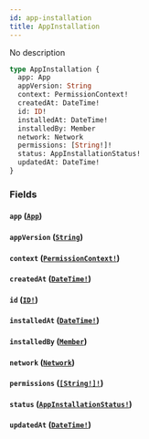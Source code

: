 ```yaml
---
id: app-installation
title: AppInstallation
---
```


No description

```graphql
type AppInstallation {
  app: App
  appVersion: String
  context: PermissionContext!
  createdAt: DateTime!
  id: ID!
  installedAt: DateTime!
  installedBy: Member
  network: Network
  permissions: [String!]!
  status: AppInstallationStatus!
  updatedAt: DateTime!
}
```

### Fields

#### `app` ([`App`](/docs/graphql/objects/app))

#### `appVersion` ([`String`](/docs/graphql/scalars/string))

#### `context` ([`PermissionContext!`](/docs/graphql/enums/permission-context))

#### `createdAt` ([`DateTime!`](/docs/graphql/scalars/date-time))

#### `id` ([`ID!`](/docs/graphql/scalars/id))

#### `installedAt` ([`DateTime!`](/docs/graphql/scalars/date-time))

#### `installedBy` ([`Member`](/docs/graphql/objects/member))

#### `network` ([`Network`](/docs/graphql/objects/network))

#### `permissions` ([`[String!]!`](/docs/graphql/scalars/string))

#### `status` ([`AppInstallationStatus!`](/docs/graphql/enums/app-installation-status))

#### `updatedAt` ([`DateTime!`](/docs/graphql/scalars/date-time))
